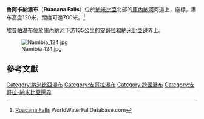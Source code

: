 {{Location map|Angola|float=right|label=
|lat_dir=S
|lat_deg=17|lat_min=23|lat_sec=37
|lon_deg=14|lon_min=13|lon_sec=1
|position=right|caption=魯阿卡納瀑布的位置（紅點）|width=200}}
'''魯阿卡納瀑布'''（'''Ruacana Falls'''）位於[[納米比亞|納米比亞]]北部的[[庫內納河|庫內納河]]河道上，座標{{coord|17|23|37|S|14|13|1|E|type:landmark|display=inline}}。瀑布高度120米，闊度可達700米。<ref>[http://www.worldwaterfalldatabase.com/waterfall.php?num=155 Ruacana Falls] {{Wayback|url=http://www.worldwaterfalldatabase.com/waterfall.php?num=155 |date=20061128154353 }} WorldWaterFallDatabase.com</ref>

[[埃普帕瀑布|埃普帕瀑布]]位於[[庫內納河|庫內納河]]下游135公里的[[安哥拉|安哥拉]]和[[納米比亞|納米比亞]]邊界上。

[[File:Namibia_124.jpg|thumb]]

==參考文獻==
{{reflist}}
{{DEFAULTSORT:Ruacana}}
[[Category:納米比亞瀑布|Category:納米比亞瀑布]]
[[Category:安哥拉瀑布|Category:安哥拉瀑布]]
[[Category:跨國瀑布|Category:跨國瀑布]]
[[Category:安哥拉-納米比亞邊界|Category:安哥拉-納米比亞邊界]]

{{Africa-geo-stub}}